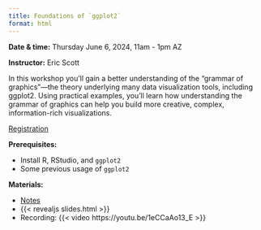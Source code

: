 ```yaml
---
title: Foundations of `ggplot2`
format: html
---
```


**Date & time:** Thursday June 6, 2024, 11am - 1pm AZ

**Instructor:** Eric Scott

In this workshop you'll gain a better understanding of the "grammar of graphics"—the theory underlying many data visualization tools, including ggplot2.
Using practical examples, you'll learn how understanding the grammar of graphics can help you build more creative, complex, information-rich visualizations.

[Registration](https://arizona.zoom.us/meeting/register/tZMpcu6gqDgjEtHBXvWAU6h6Zi2XGgah-D3a#/registration)

**Prerequisites:**

-   Install R, RStudio, and `ggplot2`
-   Some previous usage of `ggplot2`


**Materials:**

- [Notes](notes.qmd)
- {{< revealjs slides.html >}}
- Recording:
    {{< video https://youtu.be/1eCCaAo13_E >}}
